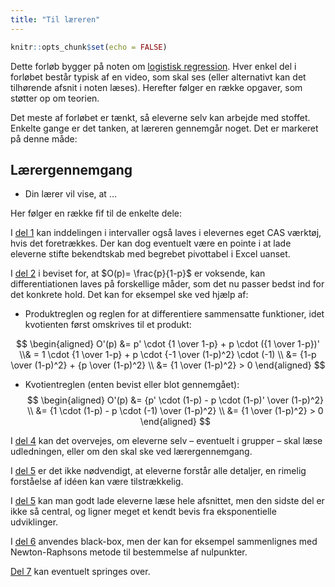 ```yaml
---
title: "Til læreren"
---
```



```r
knitr::opts_chunk$set(echo = FALSE)
```

Dette forløb bygger på noten om [logistisk regression](../../materialer/logistisk/log-reg.qmd). Hver enkel del i forløbet består typisk af en video, som skal ses (eller alternativt kan det tilhørende afsnit i noten læses). Herefter følger en række opgaver, som støtter op om teorien.

Det meste af forløbet er tænkt, så eleverne selv kan arbejde med stoffet. Enkelte gange er det tanken, at læreren gennemgår noget. Det er markeret på denne måde:

::: {.callout-important collapse="false" appearance="minimal"}

## Lærergennemgang

* Din lærer vil vise, at ...

:::


Her følger en række fif til de enkelte dele:

I [del 1](log_reg_del1.qmd) kan inddelingen i intervaller også laves i elevernes eget CAS værktøj, hvis det foretrækkes. Der kan dog eventuelt være en pointe i at lade eleverne stifte bekendtskab med begrebet pivottabel i Excel uanset.

I [del 2](log_reg_del2.qmd) i beviset for, at $O(p)= \frac{p}{1-p}$ er voksende, kan differentiationen laves på forskellige måder, som det nu passer bedst ind for det konkrete hold. Det kan for eksempel ske ved hjælp af: 

* Produktreglen og reglen for at differentiere sammensatte funktioner, idet kvotienten først omskrives til et produkt:

$$
\begin{aligned}
O'(p) &= p' \cdot {1 \over 1-p} + p \cdot ({1 \over 1-p})' \\& = 1 \cdot {1 \over 1-p} + p \cdot {-1 \over (1-p)^2} \cdot (-1) \\ &=  {1-p \over (1-p)^2} + {p \over (1-p)^2} \\ &= {1 \over (1-p)^2} > 0
\end{aligned}
$$

* Kvotientreglen (enten bevist eller blot gennemgået):
$$
\begin{aligned}
O'(p) &= {p' \cdot (1-p) - p \cdot (1-p)' \over (1-p)^2} \\ &= {1 \cdot (1-p) - p \cdot (-1) \over (1-p)^2} \\ &= {1 \over (1-p)^2} > 0
\end{aligned}
$$

I [del 4](log_reg_del4.qmd) kan det overvejes, om eleverne selv -- eventuelt i grupper -- skal læse udledningen, eller om den skal ske ved lærergennemgang.

I [del 5](log_reg_del5.qmd) er det ikke nødvendigt, at eleverne forstår alle detaljer, en rimelig forståelse af idéen kan være tilstrækkelig.

I [del 5](log_reg_del5.qmd) kan man godt lade eleverne læse hele afsnittet, men den sidste del er ikke så central, og ligner meget et kendt bevis fra eksponentielle udviklinger.

I [del 6](log_reg_del6.qmd) anvendes black-box, men der kan for eksempel sammenlignes med Newton-Raphsons metode til bestemmelse af nulpunkter.

[Del 7](log_reg_del7.qmd) kan eventuelt springes over.